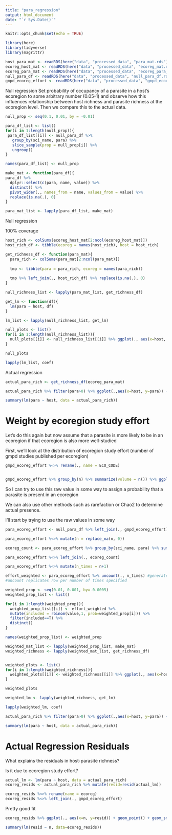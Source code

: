 ```yaml
---
title: "para_regression"
output: html_document
date: "`r Sys.Date()`"
---
```


```r
knitr::opts_chunk$set(echo = TRUE)
```

```r
library(here)
library(tidyverse)
library(magrittr)
```


```r
host_para_mat <- readRDS(here("data", "processed_data", "para_mat.rds"))
ecoreg_host_mat <- readRDS(here("data", "processed_data", "ecoreg_mat.rds"))
ecoreg_para_mat <- readRDS(here("data", "processed_data", "ecoreg_para_mat.rds"))
null_para_df <- readRDS(here("data", "processed_data", "null_para_df.rds"))
gmpd_ecoreg_effort <- readRDS(here("data", "processed_data", "gmpd_ecoreg_effort.rds"))
```

Null regression
Set probability of occupancy of a parasite in a host's ecoregion to some arbitrary number (0.05-1) and observe how this influences relationship between host richness and parasite richness at the ecoregion level. Then we compare this to the actual data.


```r
null_prop <- seq(0.1, 0.01, by = -0.01)
```



```r
para_df_list <- list()
for(i in 1:length(null_prop)){
 para_df_list[[i]] <- null_para_df %>% 
   group_by(sci_name, para) %>% 
   slice_sample(prop = null_prop[i]) %>% 
   ungroup()
}

names(para_df_list) <- null_prop

```



```r
make_mat <- function(para_df){
para_df %>% 
  dplyr::select(c(para, name, value)) %>% 
  distinct() %>% 
  pivot_wider(., names_from = name, values_from = value) %>%
  replace(is.na(.), 0)
}

para_mat_list <- lapply(para_df_list, make_mat)
```


Null regression

100% coverage
```r
host_rich <- colSums(ecoreg_host_mat[2:ncol(ecoreg_host_mat)])
host_rich_df <- tibble(ecoreg = names(host_rich), host = host_rich)
```

```r
get_richness_df <- function(para_mat){
  para_rich <- colSums(para_mat[2:ncol(para_mat)])
  
  tmp <- tibble(para = para_rich, ecoreg = names(para_rich))
  
  tmp %>% left_join(., host_rich_df) %>% replace(is.na(.), 0)
}
```


```r
null_richness_list <- lapply(para_mat_list, get_richness_df)
```



```r
get_lm <- function(df){
  lm(para ~ host, df)
}

lm_list <- lapply(null_richness_list, get_lm)
```

```r
null_plots <- list()
for(i in 1:length(null_richness_list)){
  null_plots[[i]] <- null_richness_list[[i]] %>% ggplot(., aes(x=host, y=para)) + geom_point() + geom_smooth(method = "lm") + labs(title = names(null_richness_list[i])) + xlim(0,65) + ylim(0,270)
}
```

```r
null_plots
```

```r
lapply(lm_list, coef)
```




Actual regression

```r
actual_para_rich <- get_richness_df(ecoreg_para_mat)
```


```r
actual_para_rich %>% filter(para>0) %>% ggplot(.,aes(x=host, y=para)) + geom_point() + geom_smooth(method="lm")

summary(lm(para ~ host, data = actual_para_rich))
```

# Weight by ecoregion study effort

Let's do this again but now assume that a parasite is more likely to be in an ecoregion if that ecoregion is also more well-studied

First, we'll look at the distribution of ecoregion study effort (number of gmpd studies published per ecoregion)
```r
gmpd_ecoreg_effort %<>% rename(., name = ECO_CODE)


gmpd_ecoreg_effort %>% group_by(n) %>% summarize(volume = n()) %>% ggplot(., aes(x=volume)) + geom_histogram(binwidth = 1)
```

So I can try to use this raw value in some way to assign a probability that a parasite is present in an ecoregion

We can also use other methods such as rarefaction or Chao2 to determine actual presence.

I'll start by trying to use the raw values in some way


```r
para_ecoreg_effort <- null_para_df %>% left_join(., gmpd_ecoreg_effort) 

para_ecoreg_effort %<>% mutate(n = replace_na(n, 0))

ecoreg_count <- para_ecoreg_effort %>% group_by(sci_name, para) %>% summarize(ecoreg_count = n()) %>% ungroup()

para_ecoreg_effort %<>% left_join(., ecoreg_count)

para_ecoreg_effort %<>% mutate(n_times = n+1)

effort_weighted <- para_ecoreg_effort %>% uncount(., n_times) #generate row per citation from ecoreg_count
#uncount replicates row per number of times specified
```

```r
weighted_prop <- seq(0.01, 0.001, by=-0.0005)
weighted_prop_list <- list()

for(i in 1:length(weighted_prop)){
  weighted_prop_list[[i]] <- effort_weighted %>% 
  mutate(included = rbinom(value,1, prob=weighted_prop[i])) %>% 
  filter(included==T) %>%
  distinct()
}

names(weighted_prop_list) <- weighted_prop
```

```r
weighted_mat_list <- lapply(weighted_prop_list, make_mat)
weighted_richness <- lapply(weighted_mat_list, get_richness_df)


weighted_plots <- list()
for(i in 1:length(weighted_richness)){
  weighted_plots[[i]] <- weighted_richness[[i]] %>% ggplot(., aes(x=host, y=para)) + geom_point() + geom_smooth(method = "lm") + labs(title = names(weighted_richness[i])) + xlim(0,65) + ylim(0,270)
}
```

```r
weighted_plots
```

```r
weighted_lm <- lapply(weighted_richness, get_lm)
```


```r
lapply(weighted_lm, coef)
```

```r
actual_para_rich %>% filter(para>0) %>% ggplot(.,aes(x=host, y=para)) + geom_point() + geom_smooth(method="lm")

summary(lm(para ~ host, data = actual_para_rich))
```


# Actual Regression Residuals

What explains the residuals in host-parasite richness?

Is it due to ecoregion study effort?

```r
actual_lm <- lm(para ~ host, data = actual_para_rich)
ecoreg_resids <- actual_para_rich %>% mutate(resid=resid(actual_lm))

ecoreg_resids %<>% rename(name = ecoreg)
ecoreg_resids %<>% left_join(., gmpd_ecoreg_effort)
```

Pretty good fit
```r
ecoreg_resids %>% ggplot(., aes(x=n, y=resid)) + geom_point() + geom_smooth(method="lm")

summary(lm(resid ~ n, data=ecoreg_resids))
```









